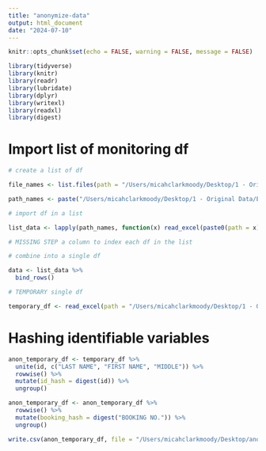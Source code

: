 ```yaml
---
title: "anonymize-data"
output: html_document
date: "2024-07-10"
---
```


```r

knitr::opts_chunk$set(echo = FALSE, warning = FALSE, message = FALSE)

library(tidyverse)
library(knitr)
library(readr)
library(lubridate)
library(dplyr)
library(writexl)
library(readxl)
library(digest)

```

# Import list of monitoring df

```r

# create a list of df

file_names <- list.files(path = "/Users/micahclarkmoody/Desktop/1 - Original Data/Extra Col")

path_names <- paste("/Users/micahclarkmoody/Desktop/1 - Original Data/Extra Col/", file_names, sep = "")

# import df in a list

list_data <- lapply(path_names, function(x) read_excel(paste0(path = x)))

# MISSING STEP a column to index each df in the list

# combine into a single df

data <- list_data %>%
  bind_rows()

# TEMPORARY single df

temporary_df <- read_excel(path = "/Users/micahclarkmoody/Desktop/1 - Original Data/Extra Col/2023-10-12 (sent 10-13) (new format).xlsx")

```

# Hashing identifiable variables

```r

anon_temporary_df <- temporary_df %>%
  unite(id, c("LAST NAME", "FIRST NAME", "MIDDLE")) %>%
  rowwise() %>%
  mutate(id_hash = digest(id)) %>%
  ungroup()

anon_temporary_df <- anon_temporary_df %>%
  rowwise() %>%
  mutate(booking_hash = digest("BOOKING NO.")) %>%
  ungroup()

```

```r

write.csv(anon_temporary_df, file = "/Users/micahclarkmoody/Desktop/anon_data.csv")

```







